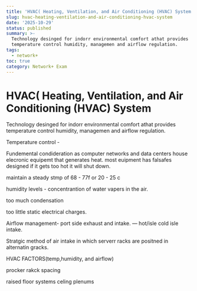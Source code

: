 ```yaml
---
title: 'HVAC( Heating, Ventilation, and Air Conditioning (HVAC) System'
slug: hvac-heating-ventilation-and-air-conditioning-hvac-system
date: '2025-10-29'
status: published
summary: >-
  Technology desinged for indorr environmental comfort athat provides
  temperature control humidity, managemen and airflow regulation.
tags:
  - network+
toc: true
category: Network+ Exam
---
```


# HVAC( Heating, Ventilation, and Air Conditioning (HVAC) System

Technology desinged for indorr environmental comfort athat provides temperature control humidity, managemen and airflow regulation. 

Temperature control - 

Fundemental condideration as computer networks and data centers house elecronic equipemt that generates heat. most euipment has falsafes designed if it gets too hot it will shut down. 

maintain a steady stmp of 68 - 77f or 20 - 25 c

humidity levels - concentrantion of water vapers in the air. 

too much condensation 

too little static electrical charges. 

Airflow management- port side exhaust and intake. — hot/isle cold isle intake. 

Stratgic method of air intake in which serverr racks are positned in alternatin gracks. 

HVAC FACTORS(temp,humidity, and airflow) 

procker rakck spacing 

raised floor systems celing plenums
